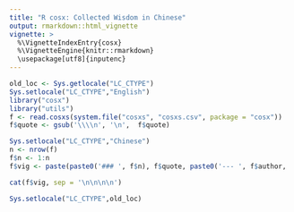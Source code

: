 ```yaml
---
title: "R cosx: Collected Wisdom in Chinese"
output: rmarkdown::html_vignette
vignette: >
  %\VignetteIndexEntry{cosx}
  %\VignetteEngine{knitr::rmarkdown}
  \usepackage[utf8]{inputenc}
---
```


```r
old_loc <- Sys.getlocale("LC_CTYPE")
Sys.setlocale("LC_CTYPE","English")
library("cosx")
library("utils")
f <- read.cosxs(system.file("cosxs", "cosxs.csv", package = "cosx"))
f$quote <- gsub('\\\\n', '\n',  f$quote)

Sys.setlocale("LC_CTYPE","Chinese")
n <- nrow(f)
f$n <- 1:n
f$vig <- paste(paste0('### ', f$n), f$quote, paste0('--- ', f$author, ' (', f$context, '), ', f$source, ', ', f$date), sep = '\n\n')
```

```r
cat(f$vig, sep = '\n\n\n\n')
```


```r
Sys.setlocale("LC_CTYPE",old_loc)
```

